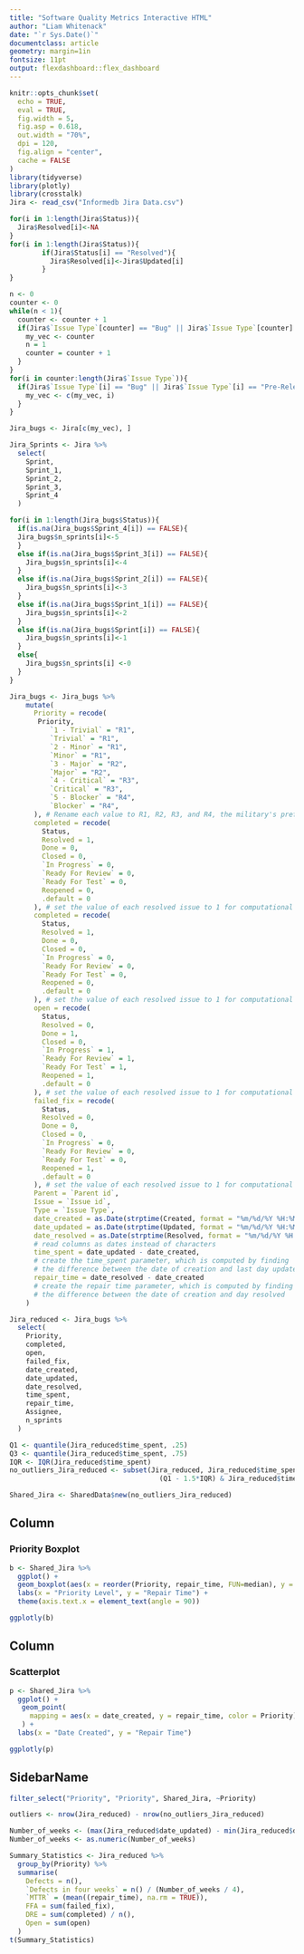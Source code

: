 ```yaml
---
title: "Software Quality Metrics Interactive HTML"
author: "Liam Whitenack"
date: "`r Sys.Date()`"
documentclass: article
geometry: margin=1in
fontsize: 11pt
output: flexdashboard::flex_dashboard
---
```

```r
knitr::opts_chunk$set(
  echo = TRUE,
  eval = TRUE,
  fig.width = 5,
  fig.asp = 0.618,
  out.width = "70%",
  dpi = 120,
  fig.align = "center",
  cache = FALSE
)
library(tidyverse)
library(plotly)
library(crosstalk)
Jira <- read_csv("Informedb Jira Data.csv")
```
```r
for(i in 1:length(Jira$Status)){
  Jira$Resolved[i]<-NA
}
for(i in 1:length(Jira$Status)){
        if(Jira$Status[i] == "Resolved"){
          Jira$Resolved[i]<-Jira$Updated[i]
        }
}
```
```r
n <- 0
counter <- 0
while(n < 1){
  counter <- counter + 1
  if(Jira$`Issue Type`[counter] == "Bug" || Jira$`Issue Type`[counter] == "Pre-Release Bug"){
    my_vec <- counter
    n = 1
    counter = counter + 1
  }
}
for(i in counter:length(Jira$`Issue Type`)){
  if(Jira$`Issue Type`[i] == "Bug" || Jira$`Issue Type`[i] == "Pre-Release Bug"){
    my_vec <- c(my_vec, i)
  }
}
```
```r
Jira_bugs <- Jira[c(my_vec), ]
```
```r
Jira_Sprints <- Jira %>%
  select(
    Sprint,
    Sprint_1,
    Sprint_2,
    Sprint_3,
    Sprint_4
  )
```
```r
for(i in 1:length(Jira_bugs$Status)){
  if(is.na(Jira_bugs$Sprint_4[i]) == FALSE){
  Jira_bugs$n_sprints[i]<-5
  }
  else if(is.na(Jira_bugs$Sprint_3[i]) == FALSE){
    Jira_bugs$n_sprints[i]<-4
  }
  else if(is.na(Jira_bugs$Sprint_2[i]) == FALSE){
    Jira_bugs$n_sprints[i]<-3
  }
  else if(is.na(Jira_bugs$Sprint_1[i]) == FALSE){
    Jira_bugs$n_sprints[i]<-2
  }
  else if(is.na(Jira_bugs$Sprint[i]) == FALSE){
    Jira_bugs$n_sprints[i]<-1
  }
  else{
    Jira_bugs$n_sprints[i] <-0
  }
}
```
```r
Jira_bugs <- Jira_bugs %>%
    mutate(
      Priority = recode(
       Priority,
          `1 - Trivial` = "R1",
          `Trivial` = "R1",
          `2 - Minor` = "R1",
          `Minor` = "R1",
          `3 - Major` = "R2",
          `Major` = "R2",
          `4 - Critical` = "R3",
          `Critical` = "R3",
          `5 - Blocker` = "R4",
          `Blocker` = "R4",
      ), # Rename each value to R1, R2, R3, and R4, the military's preferred terms.
      completed = recode(
        Status,
        Resolved = 1,
        Done = 0,
        Closed = 0,
        `In Progress` = 0,
        `Ready For Review` = 0,
        `Ready For Test` = 0,
        Reopened = 0,
        .default = 0
      ), # set the value of each resolved issue to 1 for computational purposes
      completed = recode(
        Status,
        Resolved = 1,
        Done = 0,
        Closed = 0,
        `In Progress` = 0,
        `Ready For Review` = 0,
        `Ready For Test` = 0,
        Reopened = 0,
        .default = 0
      ), # set the value of each resolved issue to 1 for computational purposes
      open = recode(
        Status,
        Resolved = 0,
        Done = 1,
        Closed = 0,
        `In Progress` = 1,
        `Ready For Review` = 1,
        `Ready For Test` = 1,
        Reopened = 1,
        .default = 0
      ), # set the value of each resolved issue to 1 for computational purposes
      failed_fix = recode(
        Status,
        Resolved = 0,
        Done = 0,
        Closed = 0,
        `In Progress` = 0,
        `Ready For Review` = 0,
        `Ready For Test` = 0,
        Reopened = 1,
        .default = 0
      ), # set the value of each resolved issue to 1 for computational purposes
      Parent = `Parent id`,
      Issue = `Issue id`,
      Type = `Issue Type`,
      date_created = as.Date(strptime(Created, format = "%m/%d/%Y %H:%M")),
      date_updated = as.Date(strptime(Updated, format = "%m/%d/%Y %H:%M")),
      date_resolved = as.Date(strptime(Resolved, format = "%m/%d/%Y %H:%M")), 
      # read columns as dates instead of characters
      time_spent = date_updated - date_created, 
      # create the time_spent parameter, which is computed by finding 
      # the difference between the date of creation and last day updated
      repair_time = date_resolved - date_created 
      # create the repair time parameter, which is computed by finding 
      # the difference between the date of creation and day resolved
    )
```
```r
Jira_reduced <- Jira_bugs %>%
  select(
    Priority,
    completed,
    open,
    failed_fix,
    date_created,
    date_updated,
    date_resolved,
    time_spent,
    repair_time,
    Assignee,
    n_sprints
  )
```
```r
Q1 <- quantile(Jira_reduced$time_spent, .25)
Q3 <- quantile(Jira_reduced$time_spent, .75)
IQR <- IQR(Jira_reduced$time_spent)
no_outliers_Jira_reduced <- subset(Jira_reduced, Jira_reduced$time_spent> 
                                     (Q1 - 1.5*IQR) & Jira_reduced$time_spent< (Q3 + 1.5*IQR))
```
```r
Shared_Jira <- SharedData$new(no_outliers_Jira_reduced)
```

Column
-------------------------------------
### Priority Boxplot
```r
b <- Shared_Jira %>%
  ggplot() +
  geom_boxplot(aes(x = reorder(Priority, repair_time, FUN=median), y = repair_time, fill = Priority)) +
  labs(x = "Priority Level", y = "Repair Time") + 
  theme(axis.text.x = element_text(angle = 90))
```
```r
ggplotly(b)
```

Column
-------------------------------------
### Scatterplot
```r
p <- Shared_Jira %>%
  ggplot() +
   geom_point(
     mapping = aes(x = date_created, y = repair_time, color = Priority)
   ) +
  labs(x = "Date Created", y = "Repair Time")
```
```r
ggplotly(p)
```

SidebarName {.sidebar}
----------------------
```r
filter_select("Priority", "Priority", Shared_Jira, ~Priority)
```
```r
outliers <- nrow(Jira_reduced) - nrow(no_outliers_Jira_reduced)
```
```r
Number_of_weeks <- (max(Jira_reduced$date_updated) - min(Jira_reduced$date_created))/7
Number_of_weeks <- as.numeric(Number_of_weeks)
```
```r
Summary_Statistics <- Jira_reduced %>%
  group_by(Priority) %>%
  summarise( 
    Defects = n(),
    `Defects in four weeks` = n() / (Number_of_weeks / 4),
    `MTTR` = (mean((repair_time), na.rm = TRUE)),
    FFA = sum(failed_fix),
    DRE = sum(completed) / n(),
    Open = sum(open)
  )
t(Summary_Statistics)
```

